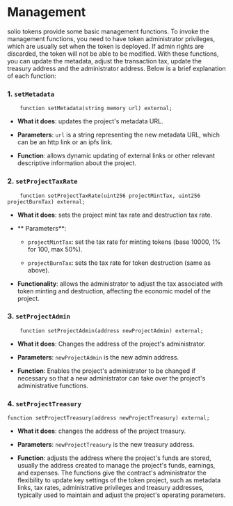 # Management

solio tokens provide some basic management functions. To invoke the management functions, you need to have token administrator privileges, which are usually set when the token is deployed. If admin rights are discarded, the token will not be able to be modified. With these functions, you can update the metadata, adjust the transaction tax, update the treasury address and the administrator address. Below is a brief explanation of each function:

### **1.** ``setMetadata``

```solidity copy
    function setMetadata(string memory url) external;
```

* **What it does**: updates the project's metadata URL.

* **Parameters**: `url` is a string representing the new metadata URL, which can be an http link or an ipfs link.

* **Function**: allows dynamic updating of external links or other relevant descriptive information about the project.

### **2.** `setProjectTaxRate`

```solidity copy
    function setProjectTaxRate(uint256 projectMintTax, uint256 projectBurnTax) external;
```

* **What it does**: sets the project mint tax rate and destruction tax rate.

* ** Parameters**:

  - `projectMintTax`: set the tax rate for minting tokens (base 10000, 1% for 100, max 50%).

  - `projectBurnTax`: sets the tax rate for token destruction (same as above).

* **Functionality**: allows the administrator to adjust the tax associated with token minting and destruction, affecting the economic model of the project.

### **3.** ``setProjectAdmin``

```solidity copy
    function setProjectAdmin(address newProjectAdmin) external;
```

* **What it does**: Changes the address of the project's administrator.

* **Parameters**: `newProjectAdmin` is the new admin address.

* **Function**: Enables the project's administrator to be changed if necessary so that a new administrator can take over the project's administrative functions.

### **4.** `setProjectTreasury`

```solidity copy
function setProjectTreasury(address newProjectTreasury) external;
```

* **What it does**: changes the address of the project treasury.

* **Parameters**: `newProjectTreasury` is the new treasury address.

* **Function**: adjusts the address where the project's funds are stored, usually the address created to manage the project's funds, earnings, and expenses. The functions give the contract's administrator the flexibility to update key settings of the token project, such as metadata links, tax rates, administrative privileges and treasury addresses, typically used to maintain and adjust the project's operating parameters.

